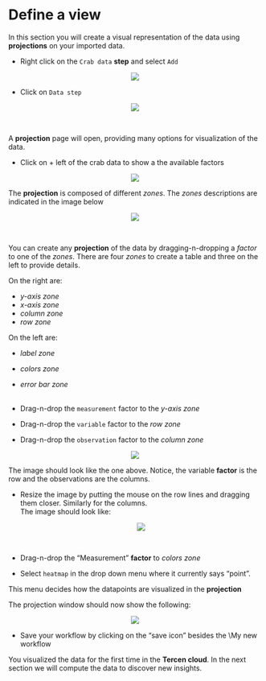 # Define a view
In this section you will create a visual representation of the data using __projections__  on your imported data.

* Right click on the `Crab data` __step__ and select `Add`

<center><img src="images/Proj_add.png"></center>

* Click on `Data step`

<center><img src="images/Proj_datastep.png"></center>\

A __projection__ page will open, providing many options for visualization of the data.

* Click on + left of the crab data to show a the available factors

<center><img src="images/Proj_empty.png"></center>
  
The __projection__ is composed of different _zones_. The _zones_ descriptions are indicated in the image below

<center><img src="images/Proj_zones.png"></center>\

You can create any __projection__ of the data by dragging-n-dropping a _factor_ to one of the _zones_. There are four _zones_ to create a table and three on the left to provide details.

On the right are:

* _y-axis zone_
* _x-axis zone_
* _column zone_
* _row zone_

On the left are:

* _label zone_
* _colors zone_
* _error bar zone_
\
\

* Drag-n-drop the ``measurement`` factor to the _y-axis zone_
* Drag-n-drop the ``variable`` factor to the _row zone_
* Drag-n-drop the ``observation`` factor to the _column zone_


<center><img src="images/Proj_big.png"></center>


The image should look like the one above. Notice, the variable __factor__ is the row and the observations are the columns.

* Resize the image by putting the mouse on the row lines and dragging them closer. Similarly for the columns. \
The image should look like:
<center><img src="images/Proj_small.png"></center>\

* Drag-n-drop the "Measurement" __factor__ to _colors zone_
* Select ``heatmap`` in the drop down menu where it currently says "point". 

This menu decides how the datapoints are visualized in the __projection__ 

The projection window should now show the following:

<center><img src="images/Proj_heatmap.png"></center>

* Save your workflow by clicking on the "save icon" besides the \\My new workflow


You visualized the data for the first time in the  __Tercen cloud__. In the next section we will compute the data to discover new insights.